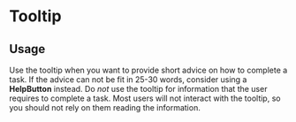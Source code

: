 

<Meta of={TooltipStories} />

# Tooltip

## Usage

Use the tooltip when you want to provide short advice on how to complete a task. If the advice can not be fit in 25-30 words, consider using a **HelpButton** instead. Do _not_ use the tooltip for information that the user requires to complete a task. Most users will not interact with the tooltip, so you should not rely on them reading the information.

<Primary />
<Controls />
